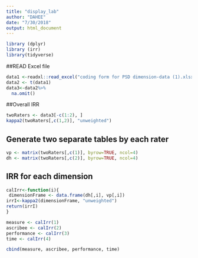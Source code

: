 ```yaml
---
title: "display_lab"
author: "DAHEE"
date: "7/30/2018"
output: html_document
---
```

```r
library (dplyr)
library (irr)
library(tidyverse)
```
##READ Excel file
```r
data1 <-readxl::read_excel("coding form for PSD dimension-data (1).xlsx")
data2 <- t(data1)
data3<-data2%>%
  na.omit()
```
##Overall IRR
```r
twoRaters <- data3[-c(1:2), ]
kappa2(twoRaters[,c(1,2)], "unweighted")
```
## Generate two separate tables by each rater
```r
vp <- matrix(twoRaters[,c(1)], byrow=TRUE, ncol=4)
dh <- matrix(twoRaters[,c(2)], byrow=TRUE, ncol=4)
```
## IRR for each dimension
```r
calIrr<-function(i){
 dimensionFrame <- data.frame(dh[,i], vp[,i])
irrI<-kappa2(dimensionFrame, "unweighted") 
return(irrI)
}

measure <- calIrr(1)
ascribee <- calIrr(2)
performance <- calIrr(3)
time <- calIrr(4)

cbind(measure, ascribee, performance, time)
```


